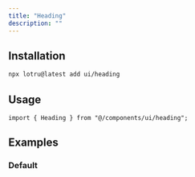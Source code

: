 ```yaml
---
title: "Heading"
description: ""
---
```


<ComponentPreview id="examples/heading-01" />

## Installation

```bash
npx lotru@latest add ui/heading
```

## Usage

```tsx
import { Heading } from "@/components/ui/heading";
```

## Examples

### Default

<ComponentPreview id="examples/heading-01" />
